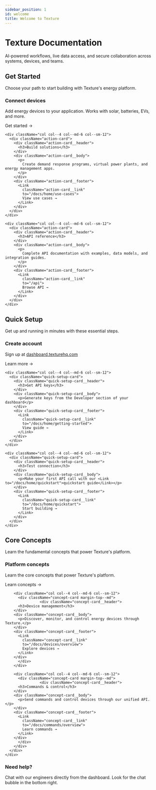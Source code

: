 ```yaml
---
sidebar_position: 1
id: welcome
title: Welcome to Texture
---
```



<div className="hero-section">
  <div className="container-fluid">
    <div className="row">
      <div className="col col--12">
        <h1>Texture Documentation</h1>
        <p className="hero__description">AI-powered workflows, live data access, and secure collaboration across systems, devices, and teams.</p>
      </div>
    </div>
  </div>
</div>

<div className="container-fluid">
  <div className="row margin-top--lg">
    <div className="col col--12">
      <h2>Get Started</h2>
      <p className="section-description">Choose your path to start building with Texture's energy platform.</p>
    </div>
  </div>

  <div className="row margin-top--md action-cards-container">
    <div className="col col--4 col--md-6 col--sm-12">
      <div className="action-card">
        <div className="action-card__header">
          <h3>Connect devices</h3>
        </div>
        <div className="action-card__body">
          <p>
            Add energy devices to your application. Works with solar, batteries, EVs, and more.
          </p>
        </div>
        <div className="action-card__footer">
          <Link
            className="action-card__link"
            to="/docs/home/getting-started">
            Get started →
          </Link>
        </div>
      </div>
    </div>
    
    <div className="col col--4 col--md-6 col--sm-12">
      <div className="action-card">
        <div className="action-card__header">
          <h3>Build solutions</h3>
        </div>
        <div className="action-card__body">
          <p>
            Create demand response programs, virtual power plants, and energy management apps.
          </p>
        </div>
        <div className="action-card__footer">
          <Link
            className="action-card__link"
            to="/docs/home/use-cases">
            View use cases →
          </Link>
        </div>
      </div>
    </div>
    
    <div className="col col--4 col--md-6 col--sm-12">
      <div className="action-card">
        <div className="action-card__header">
          <h3>API reference</h3>
        </div>
        <div className="action-card__body">
          <p>
            Complete API documentation with examples, data models, and integration guides.
          </p>
        </div>
        <div className="action-card__footer">
          <Link
            className="action-card__link"
            to="/api">
            Browse API →
          </Link>
        </div>
      </div>
    </div>
  </div>

  <div className="row margin-top--xl">
    <div className="col col--12">
      <h2>Quick Setup</h2>
      <p className="section-description">Get up and running in minutes with these essential steps.</p>
    </div>
  </div>

  <div className="row quick-setup-cards-container">
    <div className="col col--4 col--md-6 col--sm-12">
      <div className="quick-setup-card">
        <div className="quick-setup-card__header">
          <h3>Create account</h3>
        </div>
        <div className="quick-setup-card__body">
          <p>Sign up at <a href="https://dashboard.texturehq.com" target="_blank">dashboard.texturehq.com</a></p>
        </div>
        <div className="quick-setup-card__footer">
          <Link
            className="quick-setup-card__link"
            to="/docs/home/signing-up">
            Learn more →
          </Link>
        </div>
      </div>
    </div>
    
    <div className="col col--4 col--md-6 col--sm-12">
      <div className="quick-setup-card">
        <div className="quick-setup-card__header">
          <h3>Get API keys</h3>
        </div>
        <div className="quick-setup-card__body">
          <p>Generate keys from the Developer section of your dashboard</p>
        </div>
        <div className="quick-setup-card__footer">
          <Link
            className="quick-setup-card__link"
            to="/docs/home/getting-started">
            View guide →
          </Link>
        </div>
      </div>
    </div>
    
    <div className="col col--4 col--md-6 col--sm-12">
      <div className="quick-setup-card">
        <div className="quick-setup-card__header">
          <h3>Test connection</h3>
        </div>
        <div className="quick-setup-card__body">
          <p>Make your first API call with our <Link to="/docs/home/quickstart">quickstart guide</Link></p>
        </div>
        <div className="quick-setup-card__footer">
          <Link
            className="quick-setup-card__link"
            to="/docs/home/quickstart">
            Start building →
          </Link>
        </div>
      </div>
    </div>
  </div>

  <div className="row margin-top--xl">
    <div className="col col--12">
      <h2>Core Concepts</h2>
      <p className="section-description">Learn the fundamental concepts that power Texture's platform.</p>
    </div>
  </div>

  <div className="row concept-cards-container">
    <div className="col col--12">
      <div className="row">
        <div className="col col--4 col--md-6 col--sm-12">
          <div className="concept-card margin-top--md">
                    <div className="concept-card__header">
          <h3>Platform concepts</h3>
        </div>
        <div className="concept-card__body">
          <p>Learn the core concepts that power Texture's platform.</p>
        </div>
        <div className="concept-card__footer">
          <Link
            className="concept-card__link"
            to="/docs/platform-concepts/overview">
            Learn concepts →
          </Link>
        </div>
          </div>
        </div>
        
        <div className="col col--4 col--md-6 col--sm-12">
          <div className="concept-card margin-top--md">
                    <div className="concept-card__header">
          <h3>Device management</h3>
        </div>
        <div className="concept-card__body">
          <p>Discover, monitor, and control energy devices through Texture.</p>
        </div>
        <div className="concept-card__footer">
          <Link
            className="concept-card__link"
            to="/docs/devices/overview">
            Explore devices →
          </Link>
        </div>
          </div>
        </div>
        
        <div className="col col--4 col--md-6 col--sm-12">
          <div className="concept-card margin-top--md">
                    <div className="concept-card__header">
          <h3>Commands & control</h3>
        </div>
        <div className="concept-card__body">
          <p>Send commands and control devices through our unified API.</p>
        </div>
        <div className="concept-card__footer">
          <Link
            className="concept-card__link"
            to="/docs/commands/overview">
            Learn commands →
          </Link>
        </div>
          </div>
        </div>
      </div>
    </div>
  </div>

  <div className="row margin-top--xl margin-bottom--lg">
    <div className="col col--12">
      <div className="help-card">
        <div className="help-card__header">
          <h3>Need help?</h3>
        </div>
        <div className="help-card__body">
          <p>
            Chat with our engineers directly from the dashboard. Look for the chat bubble in the bottom right.
          </p>
        </div>
      </div>
    </div>
  </div>
</div>

<style jsx>{`
  .hero-section {
    padding: 3rem 0 2rem;
    text-align: left;
    background: var(--ifm-background-color);
    margin: -2rem -2rem 0 -2rem;
    padding-left: 2rem;
    padding-right: 2rem;
  }

  .hero-section h1 {
    font-size: 2.5rem;
    margin-bottom: 1rem;
    font-weight: 600;
    color: var(--ifm-color-emphasis-900);
  }

  .hero-section p {
    font-size: 1.25rem;
    color: var(--ifm-color-emphasis-600);
    margin-bottom: 0;
  }

  .hero__description {
    font-size: 1.25rem !important;
    color: var(--ifm-color-emphasis-700) !important;
    margin-top: 1rem;
    margin-bottom: 0;
    line-height: 1.6;
    font-weight: 400 !important;
    max-width: 600px;
  }

  .section-description {
    font-size: 1.125rem;
    color: var(--ifm-color-emphasis-600);
    margin-top: 0.5rem;
    margin-bottom: 0;
    line-height: 1.5;
  }

  /* Action Cards */
  .action-card {
    display: flex;
    flex-direction: column;
    height: 100%;
    background: var(--ifm-card-background-color);
    border: 1px solid #d1d5db;
    border-radius: 12px;
    margin-bottom: 1.5rem;
    transition: all 0.3s ease;
    cursor: pointer;
    position: relative;
    overflow: hidden;
  }

  .action-card::before {
    content: '';
    position: absolute;
    top: 0;
    left: 0;
    right: 0;
    height: 3px;
    background: linear-gradient(90deg, var(--ifm-color-primary) 0%, #6366f1 100%);
    opacity: 0;
    transition: opacity 0.3s ease;
  }

  .action-card:hover {
    border-color: var(--ifm-color-primary);
    background-color: #fafafa;
    transform: translateY(-2px);
    box-shadow: 0 8px 25px rgba(0, 0, 0, 0.1);
  }

  .action-card:hover::before {
    opacity: 1;
  }

  .action-card__header {
    padding: 1.5rem 1.5rem 0.75rem;
  }

  .action-card__header h3 {
    margin: 0;
    font-size: 1.125rem;
    font-weight: 600;
    color: var(--ifm-color-emphasis-900);
  }

  .action-card__body {
    padding: 0 1.5rem;
    flex-grow: 1;
  }

  .action-card__body p {
    font-size: 0.95rem;
    line-height: 1.5;
    color: var(--ifm-color-emphasis-700);
    margin-bottom: 0;
  }

  .action-card__footer {
    padding: 0 1.5rem 0;
    display: flex;
    align-items: center;
    justify-content: flex-start;
  }

  .action-card__link {
    color: var(--ifm-color-primary);
    text-decoration: none;
    font-weight: 500;
    font-size: 0.95rem;
    transition: text-decoration 0.2s ease;
  }

  .action-card:hover .action-card__link {
    text-decoration: underline;
  }

  /* Quick Setup Cards */
  .quick-setup-card {
    display: flex;
    flex-direction: column;
    height: 100%;
    background: var(--ifm-card-background-color);
    border: 1px solid #d1d5db;
    border-radius: 12px;
    margin-bottom: 1.5rem;
    transition: all 0.3s ease;
    cursor: pointer;
    position: relative;
    overflow: hidden;
  }

  .quick-setup-card::before {
    content: '';
    position: absolute;
    top: 0;
    left: 0;
    right: 0;
    height: 3px;
    background: linear-gradient(90deg, #10b981 0%, #059669 100%);
    opacity: 0;
    transition: opacity 0.3s ease;
  }

  .quick-setup-card:hover {
    border-color: #10b981;
    background-color: #f0fdf4;
    transform: translateY(-2px);
    box-shadow: 0 8px 25px rgba(16, 185, 129, 0.1);
  }

  .quick-setup-card:hover::before {
    opacity: 1;
  }

  .quick-setup-card__header {
    padding: 1.5rem 1.5rem 0.75rem;
  }

  .quick-setup-card__header h3 {
    margin: 0;
    font-size: 1.125rem;
    font-weight: 600;
    color: var(--ifm-color-emphasis-900);
  }

  .quick-setup-card__body {
    padding: 0 1.5rem;
    flex-grow: 1;
  }

  .quick-setup-card__body p {
    font-size: 0.95rem;
    line-height: 1.5;
    color: var(--ifm-color-emphasis-700);
    margin-bottom: 0;
  }

  .quick-setup-card__footer {
    padding: 0 1.5rem 0;
    display: flex;
    align-items: center;
    justify-content: flex-start;
  }

  .quick-setup-card__link {
    color: var(--ifm-color-primary);
    text-decoration: none;
    font-weight: 500;
    font-size: 0.95rem;
    transition: text-decoration 0.2s ease;
  }

  .quick-setup-card:hover .quick-setup-card__link {
    text-decoration: underline;
  }

  /* Concept Cards */
  .concept-card {
    display: flex;
    flex-direction: column;
    height: 100%;
    background: var(--ifm-card-background-color);
    border: 1px solid #e5e7eb;
    border-radius: 12px;
    margin-bottom: 1.5rem;
    transition: all 0.3s ease;
    cursor: pointer;
    position: relative;
    overflow: hidden;
  }

  .concept-card::before {
    content: '';
    position: absolute;
    top: 0;
    left: 0;
    right: 0;
    height: 3px;
    background: linear-gradient(90deg, #f59e0b 0%, #d97706 100%);
    opacity: 0;
    transition: opacity 0.3s ease;
  }

  .concept-card:hover {
    border-color: #f59e0b;
    background-color: #fffbeb;
    transform: translateY(-2px);
    box-shadow: 0 8px 25px rgba(245, 158, 11, 0.1);
  }

  .concept-card:hover::before {
    opacity: 1;
  }

  .concept-card__header {
    padding: 1.5rem 1.5rem 0.75rem;
  }

  .concept-card__header h3 {
    margin: 0;
    font-size: 1.125rem;
    font-weight: 600;
    color: var(--ifm-color-emphasis-900);
  }

  .concept-card__body {
    padding: 0 1.5rem;
    flex-grow: 1;
  }

  .concept-card__body p {
    font-size: 0.95rem;
    line-height: 1.5;
    color: var(--ifm-color-emphasis-700);
    margin-bottom: 0;
  }

  .concept-card__footer {
    padding: 0 1.5rem 0;
    display: flex;
    align-items: center;
    justify-content: flex-start;
  }

  .concept-card__link {
    color: var(--ifm-color-primary);
    text-decoration: none;
    font-weight: 500;
    font-size: 0.95rem;
    transition: text-decoration 0.2s ease;
  }

  .concept-card:hover .concept-card__link {
    text-decoration: underline;
  }

  /* Help Card */
  .help-card {
    background: var(--ifm-card-background-color);
    border: 1px solid #e5e7eb;
    border-radius: 12px;
    padding: 2rem;
    text-align: left;
    position: relative;
    overflow: hidden;
  }

  .help-card::before {
    content: '';
    position: absolute;
    top: 0;
    left: 0;
    right: 0;
    height: 3px;
    background: linear-gradient(90deg, #6b7280 0%, #4b5563 100%);
  }

  .help-card__header h3 {
    margin: 0 0 1rem 0;
    font-size: 1.25rem;
    font-weight: 600;
    color: var(--ifm-color-emphasis-900);
  }

  .help-card__body p {
    margin: 0;
    font-size: 1rem;
    color: var(--ifm-color-emphasis-700);
    line-height: 1.6;
  }
  
  /* Responsive behavior for cards */
  @media (max-width: 996px) {
    .action-cards-container,
    .concept-cards-container,
    .quick-setup-cards-container {
      justify-content: center;
    }
  }
`}</style>